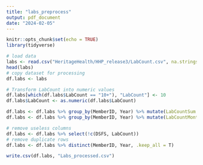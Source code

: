 ```yaml
---
title: "labs_preprocess"
output: pdf_document
date: "2024-02-05"
---
```


```r
knitr::opts_chunk$set(echo = TRUE)
library(tidyverse)
```

```r
# load data
labs <- read.csv("HeritageHealth/HHP_release3/LabCount.csv", na.strings = "")
head(labs)
# copy dataset for processing
df.labs <- labs
```

```r
# Transform LabCount into numeric values
df.labs[which(df.labs$LabCount == "10+"), "LabCount"] <- 10
df.labs$LabCount <- as.numeric(df.labs$LabCount)
```

```r
df.labs <- df.labs %>% group_by(MemberID, Year) %>% mutate(LabCountSum = sum(LabCount, na.rm = T))
df.labs <- df.labs %>% group_by(MemberID, Year) %>% mutate(LabCountMonthSum = n_distinct(DSFS, na.rm = T))
```

```r
# remove useless columns
df.labs <- df.labs %>% select(!c(DSFS, LabCount))
# remove duplicate rows
df.labs <- df.labs %>% distinct(MemberID, Year, .keep_all = T)
```

```r
write.csv(df.labs, "Labs_processed.csv")
```